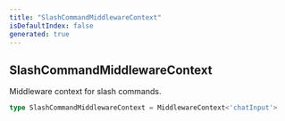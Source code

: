 ```yaml
---
title: "SlashCommandMiddlewareContext"
isDefaultIndex: false
generated: true
---
```



<!-- This file was generated from the CommandKit source. Do not modify. Instead, re-run the "docgen" script -->


## SlashCommandMiddlewareContext

<GenerationInfo sourceFile="packages/commandkit/src/app/commands/Context.ts" sourceLine="103" packageName="commandkit" />

Middleware context for slash commands.

```ts title="Signature"
type SlashCommandMiddlewareContext = MiddlewareContext<'chatInput'>
```

